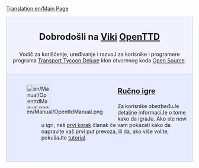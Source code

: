 [[Translation:en/Main Page]]
{{en/Translation|origin= en/Main Page
|from  = en
|to    = sr
|Percentage = 5
}}

<div style="background-color: #f1f2fe; border: 1px solid #c7c8fe; margin: 0; padding: 1em 1em 1em 1em; text-align:center">
<div style="font-size:1.7em; font-weight:bold">Dobrodošli na [https://www.wikipedia.org/wiki/sr-el:viki Viki] <span class="plainlinks">[http://www.openttd.org/ OpenTTD]</span></div>
Vodič za korišćenje, uređivanje i razvoJ za korisnike i programere programa [[sr/Transport Tycoon Deluxe|Transport Tycoon Deluxe]] klon otvorenog koda [http://www.opensource.org/ Open Source].
</div>
<div style="background-color: #E7EBFF; border: 1px solid #c7c8fe; border-top:none; padding: 1em 1em 0em 1em; margin-bottom:2em">
<div style="float:left">[[File:en/Manual/OpenttdManual.png|64px]]</div>
<div style="margin-left:80px; margin-bottom:4em">
<div style="font-size:1.4em; font-weight:bold">[[sr/Manual/Main Page|Ručno igre]]</div>
Za korisnike obezbeđuJe detaljne informaciJe o tome kako da igraJu. Ako ste novi u igri, naš [[sr/Prvi koraci|prvi korak]] članak će vam pokazati kako da napravite vaš prvi put prevoza, ili da, ako više volite, pokušaJte [[sr/Tutorial|tutorial]].</div>